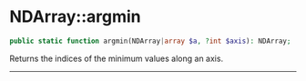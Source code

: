 # NDArray::argmin

```php
public static function argmin(NDArray|array $a, ?int $axis): NDArray;
```
Returns the indices of the minimum values along an axis.

---